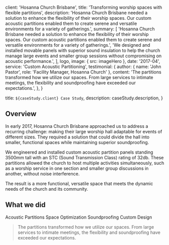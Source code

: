 
  client: 'Hosanna Church Brisbane',
  title: 'Transforming worship spaces with flexible partitions',
  description:
    'Hosanna Church Brisbane needed a solution to enhance the flexibility of their worship spaces. Our custom acoustic partitions enabled them to create serene and versatile environments for a variety of gatherings.',
  summary: [
    'Hosanna Church Brisbane needed a solution to enhance the flexibility of their worship spaces. Our custom acoustic partitions enabled them to create serene and versatile environments for a variety of gatherings.',
    'We designed and installed movable panels with superior sound insulation to help the church manage large events and smaller group sessions without compromising on acoustic performance.',
  ],
  logo,
  image: { src: imageHero },
  date: '2017-04',
  service: 'Custom Acoustic Partitioning',
  testimonial: {
    author: { name: 'John Pastor', role: 'Facility Manager, Hosanna Church' },
    content:
      'The partitions transformed how we utilize our spaces. From large services to intimate meetings, the flexibility and soundproofing have exceeded our expectations.',
  },
}

  title: `${caseStudy.client} Case Study`,
  description: caseStudy.description,
}

## Overview

In early 2017, Hosanna Church Brisbane approached us to address a recurring challenge: making their large worship hall adaptable for events of different sizes. They required a solution that could divide the hall into smaller, functional spaces while maintaining superior soundproofing.

We engineered and installed custom acoustic partition panels standing 3500mm tall with an STC (Sound Transmission Class) rating of 32db. These partitions allowed the church to host multiple activities simultaneously, such as a worship service in one section and smaller group discussions in another, without noise interference.

The result is a more functional, versatile space that meets the dynamic needs of the church and its community.

## What we did

<TagList>
  <TagListItem>Acoustic Partitions</TagListItem>
  <TagListItem>Space Optimization</TagListItem>
  <TagListItem>Soundproofing</TagListItem>
  <TagListItem>Custom Design</TagListItem>
</TagList>

<Blockquote
  author={{ name: 'Debra Fiscal', role: 'CEO of FamilyFund' }}
  image={{ src: imageDebraFiscal }}
>
   The partitions transformed how we utilize our spaces. From large services to
  intimate meetings, the flexibility and soundproofing have exceeded our
  expectations.
</Blockquote>

<StatList>
  <StatListItem value="3500mm" label="Panel Height" />
  <StatListItem value="32db" label="STC Rating" />
  <StatListItem value="April 2017" label="Completion Date" />
  <StatListItem value="100%" label="Client Satisfaction" />
</StatList>